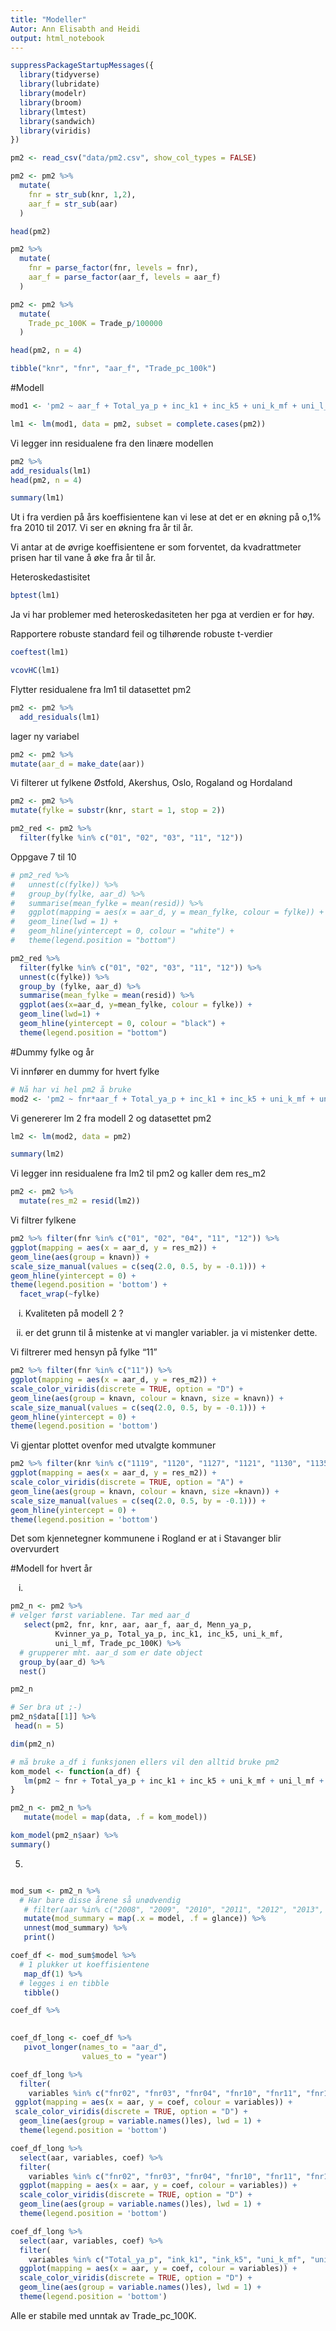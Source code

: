 ```yaml
---
title: "Modeller"
Autor: Ann Elisabth and Heidi 
output: html_notebook
---
```


```r
suppressPackageStartupMessages({
  library(tidyverse)
  library(lubridate)
  library(modelr)
  library(broom)
  library(lmtest)
  library(sandwich)
  library(viridis)
})
```

```r
pm2 <- read_csv("data/pm2.csv", show_col_types = FALSE)
```

```r
pm2 <- pm2 %>% 
  mutate(
    fnr = str_sub(knr, 1,2),
    aar_f = str_sub(aar)
  )
```

```r
head(pm2)
```

```r
pm2 %>% 
  mutate(
    fnr = parse_factor(fnr, levels = fnr),
    aar_f = parse_factor(aar_f, levels = aar_f)
  )
```

```r
pm2 <- pm2 %>% 
  mutate(
    Trade_pc_100K = Trade_p/100000
  ) 
```

```r
head(pm2, n = 4)
```

```r
tibble("knr", "fnr", "aar_f", "Trade_pc_100k")
```

#Modell

```r
mod1 <- 'pm2 ~ aar_f + Total_ya_p + inc_k1 + inc_k5 + uni_k_mf + uni_l_mf + Trade_pc_100K'
```

```r
lm1 <- lm(mod1, data = pm2, subset = complete.cases(pm2))
```

Vi legger inn residualene fra den linære modellen

```r
pm2 %>% 
add_residuals(lm1)
head(pm2, n = 4)
```

```r
summary(lm1)
```
Ut i fra verdien på års koeffisientene kan vi lese at det er en økning på o,1% fra 2010 til 2017. Vi ser en økning fra år til år. 

Vi antar at de øvrige koeffisientene er som forventet, da kvadrattmeter prisen har til vane å øke fra år til år.   

Heteroskedastisitet
```r
bptest(lm1)
```

Ja vi har problemer med heteroskedasiteten her pga at verdien er for
høy.

Rapportere robuste standard feil og tilhørende robuste t-verdier

```r
coeftest(lm1)
```

```r
vcovHC(lm1)
```

Flytter residualene fra lm1 til datasettet pm2

```r
pm2 <- pm2 %>%
  add_residuals(lm1)
```


lager ny variabel

```r
pm2 <- pm2 %>%
mutate(aar_d = make_date(aar))
```

Vi filterer ut fylkene Østfold, Akershus, Oslo, Rogaland og Hordaland

```r
pm2 <- pm2 %>%
mutate(fylke = substr(knr, start = 1, stop = 2))
```

```r
pm2_red <- pm2 %>% 
  filter(fylke %in% c("01", "02", "03", "11", "12"))
```

Oppgave 7 til 10

```r
# pm2_red %>% 
#   unnest(c(fylke)) %>% 
#   group_by(fylke, aar_d) %>% 
#   summarise(mean_fylke = mean(resid)) %>% 
#   ggplot(mapping = aes(x = aar_d, y = mean_fylke, colour = fylke)) +
#   geom_line(lwd = 1) +
#   geom_hline(yintercept = 0, colour = "white") +
#   theme(legend.position = "bottom")
```

```r
pm2_red %>%
  filter(fylke %in% c("01", "02", "03", "11", "12")) %>%
  unnest(c(fylke)) %>%
  group_by (fylke, aar_d) %>%
  summarise(mean_fylke = mean(resid)) %>%
  ggplot(aes(x=aar_d, y=mean_fylke, colour = fylke)) +
  geom_line(lwd=1) +
  geom_hline(yintercept = 0, colour = "black") +
  theme(legend.position = "bottom")
```


#Dummy fylke og år

Vi innfører en dummy for hvert fylke

```r
# Nå har vi hel pm2 å bruke
mod2 <- 'pm2 ~ fnr*aar_f + Total_ya_p + inc_k1 + inc_k5 + uni_k_mf + uni_l_mf + Trade_pc_100K'
```

Vi genererer lm 2 fra modell 2 og datasettet pm2

```r
lm2 <- lm(mod2, data = pm2)
```

```r
summary(lm2)
```

Vi legger inn residualene fra lm2 til pm2 og kaller dem res_m2

```r
pm2 <- pm2 %>%
  mutate(res_m2 = resid(lm2))
```

Vi filtrer fylkene

```r
pm2 %>% filter(fnr %in% c("01", "02", "04", "11", "12")) %>%
ggplot(mapping = aes(x = aar_d, y = res_m2)) +
geom_line(aes(group = knavn)) +
scale_size_manual(values = c(seq(2.0, 0.5, by = -0.1))) +
geom_hline(yintercept = 0) +
theme(legend.position = 'bottom') +
  facet_wrap(~fylke)
```

i.  Kvaliteten på modell 2 ?

ii. er det grunn til å mistenke at vi mangler variabler. ja vi mistenker dette.

Vi filtrerer med hensyn på fylke "11"

```r
pm2 %>% filter(fnr %in% c("11")) %>%
ggplot(mapping = aes(x = aar_d, y = res_m2)) +
scale_color_viridis(discrete = TRUE, option = "D") +
geom_line(aes(group = knavn, colour = knavn, size = knavn)) +
scale_size_manual(values = c(seq(2.0, 0.5, by = -0.1))) +
geom_hline(yintercept = 0) +
theme(legend.position = 'bottom')
```

Vi gjentar plottet ovenfor med utvalgte kommuner

```r
pm2 %>% filter(knr %in% c("1119", "1120", "1127", "1121", "1130", "1135", "1106", "1149")) %>%
ggplot(mapping = aes(x = aar_d, y = res_m2)) +
scale_color_viridis(discrete = TRUE, option = "A") +
geom_line(aes(group = knavn, colour = knavn, size =knavn)) +
scale_size_manual(values = c(seq(2.0, 0.5, by = -0.1))) +
geom_hline(yintercept = 0) +
theme(legend.position = 'bottom')
```

Det som kjennetegner kommunene i Rogland er at i Stavanger blir overvurdert

#Modell for hvert år

i.  

```r
pm2_n <- pm2 %>% 
# velger først variablene. Tar med aar_d
   select(pm2, fnr, knr, aar, aar_f, aar_d, Menn_ya_p, 
          Kvinner_ya_p, Total_ya_p, inc_k1, inc_k5, uni_k_mf, 
          uni_l_mf, Trade_pc_100K) %>% 
  # grupperer mht. aar_d som er date object
  group_by(aar_d) %>%
  nest()
```

```r
pm2_n
```

```r
# Ser bra ut ;-)
pm2_n$data[[1]] %>%
 head(n = 5)
```

```r
dim(pm2_n)
```


```r
# må bruke a_df i funksjonen ellers vil den alltid bruke pm2
kom_model <- function(a_df) {
   lm(pm2 ~ fnr + Total_ya_p + inc_k1 + inc_k5 + uni_k_mf + uni_l_mf + Trade_pc_100K, data = a_df)
}
```

```r
pm2_n <- pm2_n %>% 
   mutate(model = map(data, .f = kom_model)) 
```

```r
kom_model(pm2_n$aar) %>% 
summary()
```

5. 
```r
```

```r
mod_sum <- pm2_n %>% 
  # Har bare disse årene så unødvendig
   # filter(aar %in% c("2008", "2009", "2010", "2011", "2012", "2013", "2014", "2015", "2016", "2017")) %>% 
   mutate(mod_summary = map(.x = model, .f = glance)) %>% 
   unnest(mod_summary) %>% 
   print()
```

```r
coef_df <- mod_sum$model %>% 
  # 1 plukker ut koeffisientene
   map_df(1) %>% 
  # legges i en tibble 
   tibble()
```

```r
coef_df %>%
  
```


```r
coef_df_long <- coef_df %>%
   pivot_longer(names_to = "aar_d",
                values_to = "year")
```

```r
coef_df_long %>% 
  filter(
    variables %in% c("fnr02", "fnr03", "fnr04", "fnr10", "fnr11", "fnr12", "fnr14")) %>%
 ggplot(mapping = aes(x = aar, y = coef, colour = variables)) +
 scale_color_viridis(discrete = TRUE, option = "D") +
  geom_line(aes(group = variable.names()les), lwd = 1) + 
  theme(legend.position = 'bottom')
```


```r
coef_df_long %>% 
  select(aar, variables, coef) %>%
  filter(
    variables %in% c("fnr02", "fnr03", "fnr04", "fnr10", "fnr11", "fnr12", "fnr14")) %>%
  ggplot(mapping = aes(x = aar, y = coef, colour = variables)) +
  scale_color_viridis(discrete = TRUE, option = "D") + 
  geom_line(aes(group = variable.names()les), lwd = 1) + 
  theme(legend.position = 'bottom')
```


```r
coef_df_long %>% 
  select(aar, variables, coef) %>%
  filter(
    variables %in% c("Total_ya_p", "ink_k1", "ink_k5", "uni_k_mf", "uni_l_mf", "Trade_pc_100K")) %>%
  ggplot(mapping = aes(x = aar, y = coef, colour = variables)) +
  scale_color_viridis(discrete = TRUE, option = "D") + 
  geom_line(aes(group = variable.names()les), lwd = 1) + 
  theme(legend.position = 'bottom')
```


Alle er stabile med unntak av Trade_pc_100K. 
